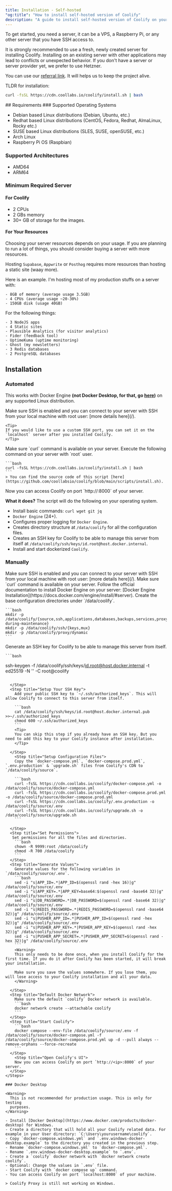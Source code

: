 ```yaml
---
title: Installation - Self-hosted
"og:title": "How to install self-hosted version of Coolify"
description: "A guide to install self-hosted version of Coolify on your server."
---
```


To get started, you need a server, it can be a VPS, a Raspberry Pi, or any other server that you have SSH access to.

<Warning>
It is strongly recommended to use a fresh, newly created server for installing Coolify. Installing on an existing server with other applications may lead to conflicts or unexpected behavior.
</Warning>

<Tip>
If you don't have a server or server provider yet, we prefer to use Hetzner.

You can use our [referral link](https://coolify.io/hetzner). It will helps us to keep the project alive.

</Tip>

<Info>

  TLDR for installation: 
  ```bash 
  curl -fsSL https://cdn.coollabs.io/coolify/install.sh | bash 
  ```
</Info>
## Requirements 
### Supported Operating Systems

- Debian based Linux distributions (Debian, Ubuntu, etc.)
- Redhat based Linux distributions (CentOS, Fedora, Redhat, AlmaLinux, Rocky etc.)
- SUSE based Linux distributions (SLES, SUSE, openSUSE, etc.)
- Arch Linux
- Raspberry Pi OS (Raspbian)

### Supported Architectures

- AMD64
- ARM64

### Minimum Required Server

#### For Coolify

- 2 CPUs
- 2 GBs memory
- 30+ GB of storage for the images.

#### For Your Resources

Choosing your server resources depends on your usage. If you are planning to run a lot of things, you should consider buying a server with more resources.

Hosting `Supabase`, `Appwrite` or `Posthog` requires more resources than hosting a static site (waay more).

<Tip>

Here is an example. I'm hosting most of my production stuffs on a server with:

```
- 8GB of memory (average usage 3.5GB)
- 4 CPUs (average usage ~20-30%)
- 150GB disk (usage 40GB)
```

For the following things:

```
- 3 NodeJS apps
- 4 Static sites
- Plausible Analytics (for visitor analytics)
- Fider (feedback tool)
- UptimeKuma (uptime monitoring)
- Ghost (my newsletters)
- 3 Redis databases
- 2 PostgreSQL databases
```

</Tip>

## Installation

### Automated

This works with Docker Engine **(not Docker Desktop, for that, go [here](#docker-desktop))** on any supported Linux distribution.

<Steps>
  <Step title="SSH Enabled">
    Make sure SSH is enabled and you can connect to your server with SSH from your local machine with root user: [more details here](/).

    <Tip>
    If you would like to use a custom SSH port, you can set it on the `localhost` server after you installed Coolify.
    </Tip>

  </Step>
  <Step title="Curl Installed">
    Make sure `curl` command is available on your server.
  </Step>
  <Step title="Install">
    Execute the following command on your server with `root` user.

    ```bash
    curl -fsSL https://cdn.coollabs.io/coolify/install.sh | bash
    ```
    > You can find the source code of this script [here](https://github.com/coollabsio/coolify/blob/main/scripts/install.sh).

  </Step>
    <Step title="Open Coolify's UI">
    Now you can access Coolify on port `http://<ip>:8000` of your server.
  </Step>
</Steps>

**What it does?**
The script will do the following on your operating system.

- Install basic commands: `curl wget git jq`
- `Docker Engine` (24+).
- Configures proper logging for `Docker Engine`.
- Creates directory structure at `/data/coolify` for all the configuration files.
- Creates an SSH key for Coolify to be able to manage this server from itself at `/data/coolify/ssh/keys/id.root@host.docker.internal`.
- Install and start dockerized `Coolify`.

### Manually

<Steps>
  <Step title="SSH Enabled">
    Make sure SSH is enabled and you can connect to your server with SSH from your local machine with root user: [more details here](/).
  </Step>
  <Step title="Curl Installed">
    Make sure `curl` command is available on your server.
  </Step>
  <Step title="Install Docker Engine (24+)">
    Follow the official documentation to install Docker Engine on your server: [Docker Engine Installation](https://docs.docker.com/engine/install/#server).
  </Step>
  <Step title="Create Directories">
    Create the base configuration directories under `/data/coolify`.

    ```bash
    mkdir -p /data/coolify/{source,ssh,applications,databases,backups,services,proxy,webhooks-during-maintenance}
    mkdir -p /data/coolify/ssh/{keys,mux}
    mkdir -p /data/coolify/proxy/dynamic
    ```

  </Step>
  <Step title="Generate SSH Key">
    Generate an SSH key for Coolify to be able to manage this server from itself.

    ```bash

ssh-keygen -f /data/coolify/ssh/keys/id.root@host.docker.internal -t ed25519 -N '' -C root@coolify
```

  </Step>
  <Step title="Setup Your SSH Key">
    Add your public SSH key to `~/.ssh/authorized_keys`. This will allow Coolify to connect to this server from itself.

    ```bash
    cat /data/coolify/ssh/keys/id.root@host.docker.internal.pub >>~/.ssh/authorized_keys
    chmod 600 ~/.ssh/authorized_keys
    ```
    <Tip>
    You can skip this step if you already have an SSH key. But you need to add this key to your Coolify instance after installation.
    </Tip>

  </Step>
    <Step title="Setup Configuration Files">
    Copy the `docker-compose.yml`, `docker-compose.prod.yml`, `.env.production` & `upgrade.sh` files from Coolify's CDN to `/data/coolify/source`.

    ```bash
    curl -fsSL https://cdn.coollabs.io/coolify/docker-compose.yml -o /data/coolify/source/docker-compose.yml
    curl -fsSL https://cdn.coollabs.io/coolify/docker-compose.prod.yml -o /data/coolify/source/docker-compose.prod.yml
    curl -fsSL https://cdn.coollabs.io/coolify/.env.production -o /data/coolify/source/.env
    curl -fsSL https://cdn.coollabs.io/coolify/upgrade.sh -o /data/coolify/source/upgrade.sh
    ```

  </Step>
  <Step title="Set Permissions">
   Set permissions for all the files and directories.
    ```bash
    chown -R 9999:root /data/coolify
    chmod -R 700 /data/coolify
    ```
  </Step>
  <Step title="Generate Values">
    Generate values for the following variables in `/data/coolify/source/.env`.
    ```bash
    sed -i "s|APP_ID=.*|APP_ID=$(openssl rand -hex 16)|g" /data/coolify/source/.env
    sed -i "s|APP_KEY=.*|APP_KEY=base64:$(openssl rand -base64 32)|g" /data/coolify/source/.env
    sed -i "s|DB_PASSWORD=.*|DB_PASSWORD=$(openssl rand -base64 32)|g" /data/coolify/source/.env
    sed -i "s|REDIS_PASSWORD=.*|REDIS_PASSWORD=$(openssl rand -base64 32)|g" /data/coolify/source/.env
    sed -i "s|PUSHER_APP_ID=.*|PUSHER_APP_ID=$(openssl rand -hex 32)|g" /data/coolify/source/.env
    sed -i "s|PUSHER_APP_KEY=.*|PUSHER_APP_KEY=$(openssl rand -hex 32)|g" /data/coolify/source/.env
    sed -i "s|PUSHER_APP_SECRET=.*|PUSHER_APP_SECRET=$(openssl rand -hex 32)|g" /data/coolify/source/.env
    ```
    <Warning>
    This only needs to be done once, when you install Coolify for the first time. If you do it after Coolify has been started, it will break your installation.

    Make sure you save the values somewhere. If you lose them, you will lose access to your Coolify installation and all your data.
    </Warning>

  </Step>
  <Step title="Default Docker Network">
    Make sure the default `coolify` Docker network is available.
    ```bash
    docker network create --attachable coolify
    ```
  </Step>
  <Step title="Start Coolify">
    ```bash
    docker compose --env-file /data/coolify/source/.env -f /data/coolify/source/docker-compose.yml -f /data/coolify/source/docker-compose.prod.yml up -d --pull always --remove-orphans --force-recreate
    ```
  </Step>
    <Step title="Open Coolify's UI">
    Now you can access Coolify on port `http://<ip>:8000` of your server.
  </Step>
</Steps>

### Docker Desktop

<Warning>
  This is not recommended for production usage. This is only for testing
  purposes.
</Warning>

- Install [Docker Desktop](https://www.docker.com/products/docker-desktop) for Windows.
- Create a directory that will hold all your Coolify related data. For example in your User directory: `C:\Users\yourusername\coolify`.
- Copy `docker-compose.windows.yml` and `.env.windows-docker-desktop.example` to the directory you created in the previous step.
- Rename `docker-compose.windows.yml` to `docker-compose.yml`.
- Rename `.env.windows-docker-desktop.example` to `.env`.
- Create a `coolify` docker network with `docker network create coolify`.
- Optional: Change the values in `.env` file.
- Start Coolify with `docker compose up` command.
- You can access Coolify on port `localhost:8000` of your machine.

> Coolify Proxy is still not working on Windows.
